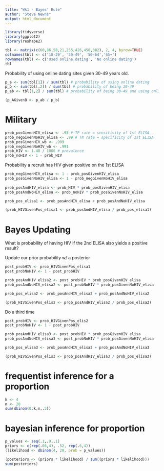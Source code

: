 ```yaml
---
title: "Wk1 - Bayes' Rule"
author: "Steve Newns"
output: html_document
---
```


```r
library(tidyverse)
library(ggplot2)
library(reshape2)

tbl <- matrix(c(60,86,58,21,255,426,450,382), 2, 4, byrow=TRUE)
colnames(tbl) <- c('18-29', '30-49', '50-64','65+')
rownames(tbl) <- c('Used online dating', 'No online dating')
tbl
```

Probability of using online dating sites given 30-49 years old.
```r
p_a <- sum(tbl[1]) / sum(tbl) # probability of using online dating
p_b <- sum(tbl[,2]) / sum(tbl) # probability of being 30-49
p_ab <- tbl[1,2] / sum(tbl) # probability of being 30-49 and using online dating

(p_AGivenB <- p_ab / p_b)
```

# Military
```r
prob_posGivenHIV_elisa <- .93 # TP rate = sensitivity of 1st ELISA
prob_negGivenNoHIV_elisa <- .99 # TN rate = specificity of 1st ELISA
prob_posGivenHIV_wb <- .999
prob_negGivenNoHIV_wb <- .991
prob_HIV <- 1.48 / 1000 # prevalence
prob_noHIV <- 1 - prob_HIV
```

Probability a recruit has HIV given positive on the 1st ELISA

```r
prob_negGivenHIV_elisa <- 1 - prob_posGivenHIV_elisa 
prob_posGivenNoHIV_elisa <- 1 - prob_negGivenNoHIV_elisa
 
prob_posAndHIV_elisa <- prob_HIV * prob_posGivenHIV_elisa
prob_posAndNoHIV_elisa <- prob_noHIV * prob_posGivenNoHIV_elisa

prob_pos_elisa1 <- prob_posAndHIV_elisa + prob_posAndNoHIV_elisa

(prob_HIVGivenPos_elisa1 <- prob_posAndHIV_elisa / prob_pos_elisa1)
```

# Bayes Updating
    
What is probability of having HIV if the 2nd ELISA also yields a positive result? 

Update our prior probability w/ a posterior
```r
post_probHIV <- prob_HIVGivenPos_elisa1
post_probNoHIV <- 1 - post_probHIV

prob_posAndHIV_elisa2 <- post_probHIV * prob_posGivenHIV_elisa
prob_posAndNoHIV_elisa2 <- post_probNoHIV * prob_posGivenNoHIV_elisa

prob_pos_elisa2 <- prob_posAndHIV_elisa2 + prob_posAndNoHIV_elisa2

(prob_HIVGivenPos_elis2 <- prob_posAndHIV_elisa2 / prob_pos_elisa2)
```

Do a third time
```r
post_probHIV <- prob_HIVGivenPos_elis2
post_probNoHIV <- 1 - post_probHIV

prob_posAndHIV_elisa3 <- post_probHIV * prob_posGivenHIV_elisa
prob_posAndNoHIV_elisa3 <- post_probNoHIV * prob_posGivenNoHIV_elisa

prob_pos_elisa3 <- prob_posAndHIV_elisa3 + prob_posAndNoHIV_elisa3

(prob_HIVGivenPos_elis3 <- prob_posAndHIV_elisa3 / prob_pos_elisa3)
```

# frequentist inference for a proportion
```r
k <- 4
n <- 20
sum(dbinom(0:k,n,.5))
```

# bayesian inference for proportion
```r
p_values <- seq(.1,.9,.1)
priors <- c(rep(.06,4), .52, rep(.6,4))
(likelihood <- dbinom(4, 20, prob = p_values))
```
```r
(posteriors <- (priors * likelihood) / sum((priors * likelihood)))
sum(posteriors)
```